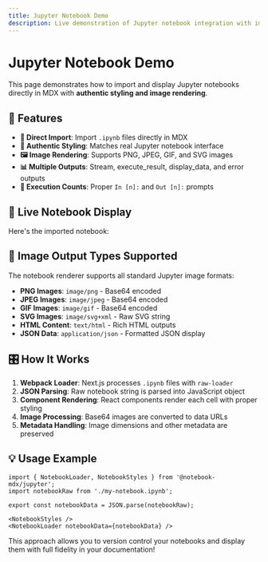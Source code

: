 ```yaml
---
title: Jupyter Notebook Demo
description: Live demonstration of Jupyter notebook integration with image rendering
---
```




<NotebookStyles />

# Jupyter Notebook Demo

This page demonstrates how to import and display Jupyter notebooks directly in MDX with **authentic styling and image rendering**.

## 🎯 Features

- **📄 Direct Import**: Import `.ipynb` files directly in MDX
- **🎨 Authentic Styling**: Matches real Jupyter notebook interface  
- **🖼️ Image Rendering**: Supports PNG, JPEG, GIF, and SVG images
- **📊 Multiple Outputs**: Stream, execute_result, display_data, and error outputs
- **🔢 Execution Counts**: Proper `In [n]:` and `Out [n]:` prompts

## 📓 Live Notebook Display

Here's the imported notebook:

<NotebookLoader notebookData={notebookData} />

## 🧪 Image Output Types Supported

The notebook renderer supports all standard Jupyter image formats:

- **PNG Images**: `image/png` - Base64 encoded
- **JPEG Images**: `image/jpeg` - Base64 encoded  
- **GIF Images**: `image/gif` - Base64 encoded
- **SVG Images**: `image/svg+xml` - Raw SVG string
- **HTML Content**: `text/html` - Rich HTML outputs
- **JSON Data**: `application/json` - Formatted JSON display

## 🎛️ How It Works

1. **Webpack Loader**: Next.js processes `.ipynb` files with `raw-loader`
2. **JSON Parsing**: Raw notebook string is parsed into JavaScript object
3. **Component Rendering**: React components render each cell with proper styling
4. **Image Processing**: Base64 images are converted to data URLs
5. **Metadata Handling**: Image dimensions and other metadata are preserved

## 💡 Usage Example

```mdx
import { NotebookLoader, NotebookStyles } from '@notebook-mdx/jupyter';
import notebookRaw from './my-notebook.ipynb';

export const notebookData = JSON.parse(notebookRaw);

<NotebookStyles />
<NotebookLoader notebookData={notebookData} />
```

This approach allows you to version control your notebooks and display them with full fidelity in your documentation!
